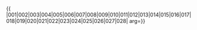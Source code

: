 {{ {{{1|PRC admin/showlist}}}
|001|002|003|004|005|006|007|008|009|010|011|012|013|014|015|016|017|018|019|020|021|022|023|024|025|026|027|028|
arg={{{arg|}}}}}